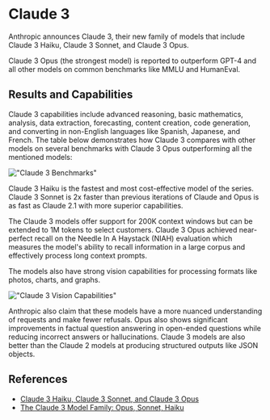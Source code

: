 # Claude 3

Anthropic announces Claude 3, their new family of models that include Claude 3 Haiku, Claude 3 Sonnet, and Claude 3 Opus. 

Claude 3 Opus (the strongest model) is reported to outperform GPT-4 and all other models on common benchmarks like MMLU and HumanEval.

## Results and Capabilities

Claude 3 capabilities include advanced reasoning, basic mathematics, analysis, data extraction, forecasting, content creation, code generation, and converting in non-English languages like Spanish, Japanese, and French. The table below demonstrates how Claude 3 compares with other models on several benchmarks with Claude 3 Opus outperforming all the mentioned models:

!["Claude 3 Benchmarks"](../../img/claude/claude-benchmark.png)

Claude 3 Haiku is the fastest and most cost-effective model of the series. Claude 3 Sonnet is 2x faster than previous iterations of Claude and Opus is as fast as Claude 2.1 with more superior capabilities.


The Claude 3 models offer support for 200K context windows but can be extended to 1M tokens to select customers. Claude 3 Opus achieved near-perfect recall on the Needle In A Haystack (NIAH) evaluation which measures the model's ability to recall information in a large corpus and effectively process long context prompts.

The models also have strong vision capabilities for processing formats like photos, charts, and graphs. 

!["Claude 3 Vision Capabilities"](../../img/claude/claude-vision.png)

Anthropic also claim that these models have a more nuanced understanding of requests and make fewer refusals. Opus also shows significant improvements in factual question answering in open-ended questions while reducing incorrect answers or hallucinations. Claude 3 models are also better than the Claude 2 models at producing structured outputs like JSON objects.

## References

- [Claude 3 Haiku, Claude 3 Sonnet, and Claude 3 Opus](https://www.anthropic.com/news/claude-3-family)
- [The Claude 3 Model Family: Opus, Sonnet, Haiku](https://www-cdn.anthropic.com/de8ba9b01c9ab7cbabf5c33b80b7bbc618857627/Model_Card_Claude_3.pdf)